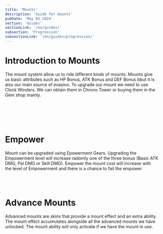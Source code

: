 ```yaml
---
title: 'Mounts'
description: 'Guide for mounts'
pubDate: 'May 05 2024'
section: 'Guides'
sectionLink: '/en/guides/'
subsection: 'Progression'
subsectionLink: '/en/guides/progression/'
---
```



# Introduction to Mounts
The mount system allow us to ride different kinds of mounts. 
Mounts give us basic attributes such as HP Bonus, ATK Bonus and DEF Bonus bbut it is also our main source of evasion. 
To upgrade our mount we need to use Clock Winders. We can obtain them in Chrono Tower or buying them in the Gem shop mainly.


<br/>
<br/>

<div class="grid grid-cols-12 gap-x-5 md:gap-x-6 lg:gap-x-7.5 gap-y-16">
    <div class="col-span-full md:col-span-7 md:pr-[38px] lg:pr-[50px] xl:pr-[70px]">
        <MountTiersTable />
    </div>
    <div class="col-span-full md:col-span-5">
        <MountTierDetailTable />
    </div>
</div>


<br/>
<br/>


# Empower
Mount can be upgraded using Epowerment Gears. Upgrading the Empowerment level will increase radomly one of the three bonus (Basic ATK DMG, Pal DMG or Skill DMG).
Empower the mount cost will increase with the level of Empowerment and there is a chance to fail the empower.

<br/>
<br/>


# Advance Mounts
Advanced mounts are skins that provide a mount effect and an extra ability.
The mount effect accumulates alongside all the advanced mounts we have unlocked.
The mount ability will only activate if we have the mount in use.

<br/>

<MountAdvanceTable />
